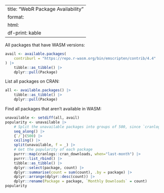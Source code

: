 
---
title: "WebR Package Availability"
format: 
   html:
     df-print: kable
---
All packages that have WASM versions:
```R
avail <- available.packages(
    contriburl = "https://repo.r-wasm.org/bin/emscripten/contrib/4.4"
) |>
    tibble::as_tibble() |>
    dplyr::pull(Package)
```
List all packages on CRAN:
```R
all <- available.packages() |>
    tibble::as_tibble() |>
    dplyr::pull(Package)
```
Find all packages that aren't available in WASM:
```R
unavailable <- setdiff(all, avail)
popularity <- unavailable |>
    # Split the unavailable packages into groups of 500, since `cranlogs` can't handle longer vectors
    seq_along() |>
    {`/`}(500) |>
    ceiling() |>
    split(unavailable, f = _) |>
    # Get the popularity of each package
    purrr::map(cranlogs::cran_downloads, when="last-month") |>
    purrr::list_rbind() |>
    tibble::as_tibble() |> 
    dplyr::select(package, count) |>
    dplyr::summarise(count = sum(count), .by = package) |>
    dplyr::arrange(dplyr::desc(count)) |>
    dplyr::rename(Package = package, `Monthly Downloads` = count)
popularity
```
